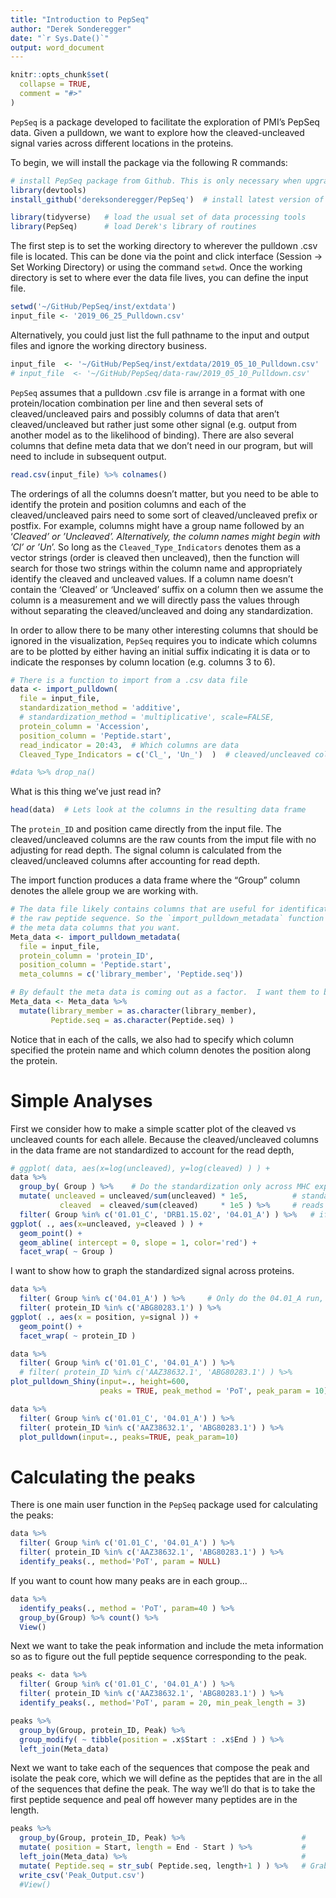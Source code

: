 ```yaml
---
title: "Introduction to PepSeq"
author: "Derek Sonderegger"
date: "`r Sys.Date()`"
output: word_document
---
```


```r
knitr::opts_chunk$set(
  collapse = TRUE,
  comment = "#>"
)
```

`PepSeq` is a package developed to facilitate the exploration of PMI's PepSeq data.  Given a pulldown, we want to explore how the cleaved-uncleaved signal varies across different locations in the proteins. 

To begin, we will install the package via the following R commands:
```r
# install PepSeq package from Github. This is only necessary when upgrading to a new version
library(devtools)
install_github('dereksonderegger/PepSeq')  # install latest version of Derek's PepSeq tools
```

```r
library(tidyverse)   # load the usual set of data processing tools
library(PepSeq)      # load Derek's library of routines
```

The first step is to set the working directory to wherever the pulldown .csv file is located.  This can be done via the point and click interface (Session -> Set Working Directory) or using the command `setwd`.  Once the working directory is set to where ever the data file lives, you can define the input file.
```r
setwd('~/GitHub/PepSeq/inst/extdata')
input_file <- '2019_06_25_Pulldown.csv'
```


Alternatively, you could just list the full pathname to the input and output files and ignore the working directory business. 
```r
input_file  <- '~/GitHub/PepSeq/inst/extdata/2019_05_10_Pulldown.csv'
# input_file  <- '~/GitHub/PepSeq/data-raw/2019_05_10_Pulldown.csv'
```


`PepSeq` assumes that a pulldown .csv file is arrange in a format with one protein/location combination
per line and then several sets of cleaved/uncleaved pairs and possibly columns of data that aren't cleaved/uncleaved but rather just some other signal (e.g. output from another model as to the likelihood of binding). There are also several columns that define meta data that we don't need in our program, but will need to include in subsequent output.

```r
read.csv(input_file) %>% colnames()
```

The orderings of all the columns doesn't matter, but you need to be able to identify the protein and position columns and each of the cleaved/uncleaved pairs need to some sort of cleaved/uncleaved prefix or postfix. For example, columns might have a group name followed by an '_Cleaved' or '_Uncleaved'.  Alternatively, the column names might begin with 'Cl_' or 'Un_'. So long as the `Cleaved_Type_Indicators` denotes them as a vector strings (order is cleaved then uncleaved), then the function will search for those two strings within the column name and appropriately identify the cleaved and uncleaved values. If a column name doesn't contain the 'Cleaved' or 'Uncleaved' suffix on a column then we assume the column is a measurement and we will directly pass the values through without separating the cleaved/uncleaved and doing any standardization.

In order to allow there to be many other interesting columns that should be ignored in the visualization, `PepSeq` requires you to indicate which columns are to be plotted by either having an initial suffix indicating it is data or to indicate the responses by column location (e.g. columns 3 to 6).

```r
# There is a function to import from a .csv data file
data <- import_pulldown(
  file = input_file, 
  standardization_method = 'additive',
  # standardization_method = 'multiplicative', scale=FALSE,
  protein_column = 'Accession', 
  position_column = 'Peptide.start',
  read_indicator = 20:43,  # Which columns are data
  Cleaved_Type_Indicators = c('Cl_', 'Un_')  )  # cleaved/uncleaved columns end with _Cleaved or _Uncleaved

#data %>% drop_na()
```

What is this thing we've just read in?
```r
head(data)  # Lets look at the columns in the resulting data frame
```
The `protein_ID` and position came directly from the input file. The cleaved/uncleaved columns are the raw counts from the imput file with no adjusting for read depth. The signal column is calculated from the cleaved/uncleaved columns after accounting for read depth. 


The import function produces a data frame where the "Group" column denotes the allele group we are working with.
```r
# The data file likely contains columns that are useful for identification of proteins. Or perhaps 
# the raw peptide sequence. So the `import_pulldown_metadata` function allows us to  pick out
# the meta data columns that you want.
Meta_data <- import_pulldown_metadata(
  file = input_file, 
  protein_column = 'protein_ID', 
  position_column = 'Peptide.start',
  meta_columns = c('library_member', 'Peptide.seq')) 

# By default the meta data is coming out as a factor.  I want them to be character strings.
Meta_data <- Meta_data %>%
  mutate(library_member = as.character(library_member),
         Peptide.seq = as.character(Peptide.seq) )
```

Notice that in each of the calls, we also had to specify which column specified the protein name and which column denotes the position along the protein.


# Simple Analyses

First we consider how to make a simple scatter plot of the cleaved vs uncleaved counts for each allele. Because the cleaved/uncleaved columns in the data frame are not standardized to account for the read depth,  

```r
# ggplot( data, aes(x=log(uncleaved), y=log(cleaved) ) ) +
data %>% 
  group_by( Group ) %>%    # Do the standardization only across MHC experiments
  mutate( uncleaved = uncleaved/sum(uncleaved) * 1e5,          # standardize the read depths...
           cleaved  = cleaved/sum(cleaved)     * 1e5 ) %>%     # reads per 10,000
  filter( Group %in% c('01.01_C', 'DRB1.15.02', '04.01_A') ) %>%   # if you only want one or more group
ggplot( ., aes(x=uncleaved, y=cleaved ) ) +
  geom_point() + 
  geom_abline( intercept = 0, slope = 1, color='red') +
  facet_wrap( ~ Group ) 
```



I want to show how to graph the standardized signal across proteins.
```r
data %>%
  filter( Group %in% c('04.01_A') ) %>%     # Only do the 04.01_A run, include all Proteins!
  filter( protein_ID %in% c('ABG80283.1') ) %>%
ggplot( ., aes(x = position, y=signal )) +
  geom_point() +
  facet_wrap( ~ protein_ID ) 
```

```r
data %>%
  filter( Group %in% c('01.01_C', '04.01_A') ) %>%
  # filter( protein_ID %in% c('AAZ38632.1', 'ABG80283.1') ) %>%
plot_pulldown_Shiny(input=., height=600, 
                    peaks = TRUE, peak_method = 'PoT', peak_param = 10)

data %>%
  filter( Group %in% c('01.01_C', '04.01_A') ) %>%
  filter( protein_ID %in% c('AAZ38632.1', 'ABG80283.1') ) %>%
  plot_pulldown(input=., peaks=TRUE, peak_param=10)
```


# Calculating the peaks

There is one main user function in the `PepSeq` package used for calculating the peaks: 

```r
data %>%
  filter( Group %in% c('01.01_C', '04.01_A') ) %>%
  filter( protein_ID %in% c('AAZ38632.1', 'ABG80283.1') ) %>%
  identify_peaks(., method='PoT', param = NULL)
```

If you want to count how many peaks are in each group...
```r
data %>%
  identify_peaks(., method = 'PoT', param=40 ) %>%
  group_by(Group) %>% count() %>%
  View()
```


Next we want to take the peak information and include the meta information  so as to 
figure out the full peptide sequence corresponding to the peak.

```r
peaks <- data %>%
  filter( Group %in% c('01.01_C', '04.01_A') ) %>%
  filter( protein_ID %in% c('AAZ38632.1', 'ABG80283.1') ) %>%
  identify_peaks(., method='PoT', param = 20, min_peak_length = 3)

peaks %>% 
  group_by(Group, protein_ID, Peak) %>%
  group_modify( ~ tibble(position = .x$Start : .x$End ) ) %>%
  left_join(Meta_data)
```


Next we want to take each of the sequences that compose the peak and 
isolate the peak core, which we will define as the peptides that are in the
all of the sequences that define the peak. The way we'll do that is to 
take the first peptide sequence and peal off however many peptides are in the length.
```r
peaks %>% 
  group_by(Group, protein_ID, Peak) %>%                          # 
  mutate( position = Start, length = End - Start ) %>%           #
  left_join(Meta_data) %>%                                       #
  mutate( Peptide.seq = str_sub( Peptide.seq, length+1 ) ) %>%   # Grab the core
  write_csv('Peak_Output.csv')
  #View()
```


